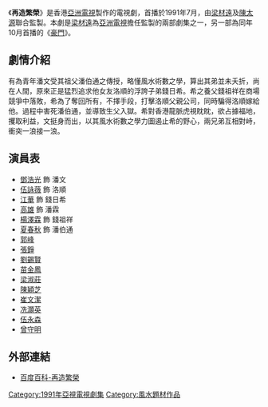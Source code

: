 {{亞視劇集 
| 中文劇名= 再造繁榮
| 英文劇名= Rebuilding Prosperity
| 圖像=
| 製作年份= 1991年
| aTV-11首播日期= 1991年7月29日
| aTV-11首播時間=
| 監製= [[梁材遠|梁材遠]]、[[陳太源|陳太源]]
| 編導= 陳永祥、[[林子恩|林子恩]]、{{box|[[冼志偉|冼志偉]]}}、[[米家豐|米家豐]]
| 助理編導= [[葉漢強|葉漢強]]、[[譚焯尚|譚焯尚]]、[[凌偉光|凌偉光]]
| 編劇= [[林少枝|林少枝]]、[[黃浩華|黃浩華]]、[[盧永強|盧永強]]、[[黃偉興|黃偉興]]、[[鄧名蘭|鄧名蘭]]、[[陳敬泉|陳敬泉]]
| 編審= [[盧永強|盧永強]]、[[黃浩華|黃浩華]]
| 製作統籌 = [[黃瑪琪|黃瑪琪]]、[[潘世鴻|潘世鴻]] 
| 製作公司= [[香港|香港]][[亞洲電視|亞洲電視]]
| 劇種= 時裝
| 主演= [[鄧浩光|鄧浩光]]、[[伍詠薇|伍詠薇]]、[[江華|江華]]、[[高雄_(演員)|高雄]]、[[楊澤霖|楊澤霖]]、[[夏春秋|夏春秋]]
| 主題曲= 《再造繁榮》
| 作曲= [[蘇越|蘇越]]
| 填詞= [[林夕|林夕]]
| 主唱= [[伍詠薇|伍詠薇]]
}}
《'''再造繁榮'''》是香港[[亞洲電視|亞洲電視]]製作的電視劇，首播於1991年7月，由[[梁材遠|梁材遠]]及[[陳太源|陳太源]]聯合監製。本劇是[[梁材遠|梁材遠]]為[[亞洲電視|亞洲電視]]擔任監製的兩部劇集之一，另一部為同年10月首播的《[[豪門_(電視劇)|豪門]]》。

== 劇情介紹 ==
有為青年潘文受其祖父潘伯通之傳授，略懂風水術數之學，算出其弟並未夭折，尚在人間，原來正是猛烈追求他女友洛順的浮誇子弟錢日希。希之養父錢祖祥在商場競爭中落敗，希為了奪回所有，不擇手段，打擊洛順父親公司，同時騙得洛順嫁給他。過程中害死潘伯通，並導致生父入獄。希對香港龍脈虎視眈眈，欲占據福地，攫取利益，文挺身而出，以其風水術數之學力圖遏止希的野心，兩兄弟互相對峙，衝突一浪接一浪。

== 演員表 ==
* [[鄧浩光|鄧浩光]] 飾 潘文
* [[伍詠薇|伍詠薇]] 飾 洛順
* [[江華|江華]] 飾 錢日希
* [[高雄_(演員)|高雄]] 飾 潘霖
* [[楊澤霖|楊澤霖]] 飾 錢祖祥
* [[夏春秋|夏春秋]] 飾 潘伯通
* [[郭峰_(演員)|郭峰]]
* [[張錚|張錚]]
* [[劉錫賢|劉錫賢]]
* [[苗金鳳|苗金鳳]]
* [[梁淑莊|梁淑莊]]
* [[陳穎芝|陳穎芝]]
* [[崔文潔|崔文潔]]
* [[冼灝英|冼灝英]]
* [[伍永森|伍永森]]
* [[曾守明|曾守明]]

== 外部連結 ==
* [http://baike.baidu.com/view/1966588.htm 百度百科-再造繁榮]

[[Category:1991年亞視電視劇集|Category:1991年亞視電視劇集]]
[[Category:風水題材作品|Category:風水題材作品]]